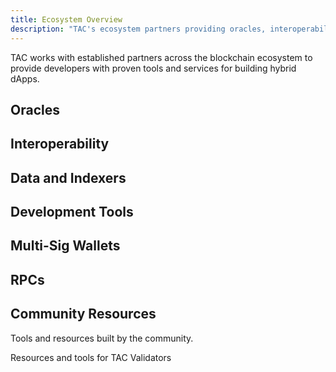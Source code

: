 ```yaml
---
title: Ecosystem Overview
description: "TAC's ecosystem partners providing oracles, interoperability, data indexing, development tools, and infrastructure"
---
```


TAC works with established partners across the blockchain ecosystem to provide developers with proven tools and services for building hybrid dApps.

## Oracles

<CardGroup cols={2}>
  <Card title="RedStone" icon="database" href="ecosystem/oracles/redstone" />
  <Card title="Stork" icon="database" href="ecosystem/oracles/stork" />
  <Card title="EO" icon="database" href="ecosystem/oracles/eo" />
  <Card title="APRO" icon="database" href="ecosystem/oracles/apro" />
</CardGroup>

## Interoperability

<CardGroup cols={2}>
  <Card
    title="LayerZero"
    icon="arrow-left-right"
    href="ecosystem/interoperability/layerzero"
  />
  <Card
    title="Hyperlane"
    icon="arrow-left-right"
    href="ecosystem/interoperability/hyperlane"
  />
</CardGroup>

## Data and Indexers

<CardGroup cols={2}>
  <Card
    title="Goldsky"
    icon="chart-line"
    href="ecosystem/data-indexers/goldsky"
  />
  <Card title="Dune" icon="chart-line" href="ecosystem/data-indexers/dune" />
</CardGroup>

## Development Tools

<CardGroup cols={2}>
  <Card
    title="Thirdweb"
    icon="code"
    href="ecosystem/development-tools/thirdweb"
  />
  <Card
    title="Tenderly"
    icon="code"
    href="ecosystem/development-tools/tenderly"
  />
</CardGroup>

## Multi-Sig Wallets

<CardGroup cols={1}>
  <Card title="Safe" icon="shield" href="ecosystem/multi-sig-wallets/safe" />
</CardGroup>

## RPCs

<CardGroup cols={1}>
  <Card title="Ankr" icon="server" href="ecosystem/rpcs/ankr" />
</CardGroup>

## Community Resources

Tools and resources built by the community.

<CardGroup cols={1}>
  <Card
    title="Polkachu"
    icon="globe"
    href="https://polkachu.com/networks/tacchain"
  >
    Resources and tools for TAC Validators
  </Card>
</CardGroup>
